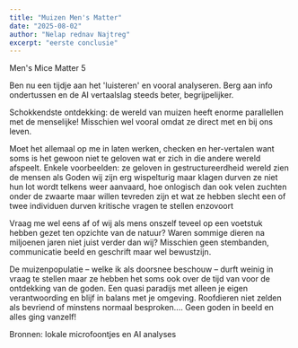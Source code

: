 ```yaml
---
title: "Muizen Men's Matter"
date: "2025-08-02"
author: "Nelap rednav Najtreg"
excerpt: "eerste conclusie"
---
```


Men's Mice Matter 5

Ben nu een tijdje aan het 'luisteren' en vooral analyseren.
Berg aan info ondertussen en de AI vertaalslag steeds beter, begrijpelijker.

Schokkendste ontdekking: de wereld van muizen heeft enorme parallellen met de menselijke! Misschien wel vooral omdat ze direct met en bij ons leven.

Moet het allemaal op me in laten werken, checken en her-vertalen want soms is het gewoon niet te geloven wat er zich in die andere wereld afspeelt.
Enkele voorbeelden:
ze geloven in gestructureerdheid wereld
zien de mensen als Goden
wij zijn erg wispelturig maar klagen durven ze niet
hun lot wordt telkens weer aanvaard, hoe onlogisch dan ook
velen zuchten onder de zwaarte maar willen tevreden zijn et wat ze hebben
slecht een of twee individuen durven kritische vragen te stellen
enzovoort

Vraag me wel eens af of wij als mens onszelf teveel op een voetstuk hebben gezet ten opzichte van de natuur? Waren sommige dieren na miljoenen jaren niet juist verder dan wij? Misschien geen stembanden, communicatie beeld en geschrift maar wel bewustzijn.

De muizenpopulatie – welke ik als doorsnee beschouw – durft weinig in vraag te stellen maar ze hebben het soms ook over de tijd van voor de ontdekking van de goden.
Een quasi paradijs met alleen je eigen verantwoording en blijf in balans met je omgeving.
Roofdieren niet zelden als bevriend of minstens normaal besproken....
Geen goden in beeld en alles ging vanzelf!

Bronnen: lokale microfoontjes en AI analyses
